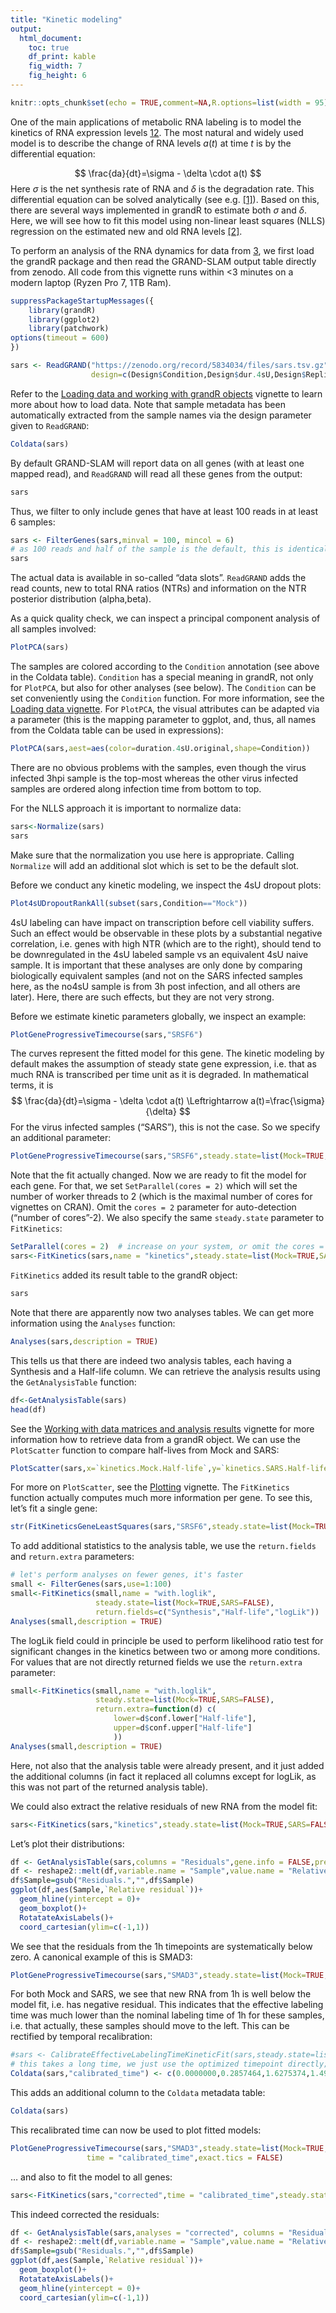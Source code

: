 ```yaml
---
title: "Kinetic modeling"
output: 
  html_document:
    toc: true
    df_print: kable
    fig_width: 7
    fig_height: 6
---
```

```r
knitr::opts_chunk$set(echo = TRUE,comment=NA,R.options=list(width = 95))
```

One of the main applications of metabolic RNA labeling is to model the kinetics of RNA expression levels [1](https://academic.oup.com/bioinformatics/article/34/13/i218/5045735)[2](https://www.cell.com/molecular-cell/fulltext/S1097-2765(21)00496-2). The most natural and widely used model is to describe the change of RNA levels $a(t)$ at time $t$ is by the differential equation:


$$
\frac{da}{dt}=\sigma - \delta \cdot a(t)
$$
Here $\sigma$ is the net synthesis rate of RNA and $\delta$ is the degradation rate. This differential equation can be solved analytically (see e.g. [[1]](https://academic.oup.com/bioinformatics/article/34/13/i218/5045735)). Based on this, there are several ways implemented in grandR to estimate both $\sigma$ and $\delta$. Here, we will see how to fit this model using non-linear least squares (NLLS) regression on the estimated new and old RNA levels [[2]](https://www.cell.com/molecular-cell/fulltext/S1097-2765(21)00496-2).

To perform an analysis of the RNA dynamics for data from [3](https://www.nature.com/articles/s41586-021-03610-3), we first load the grandR package and then read the GRAND-SLAM output table directly from zenodo. All code from this vignette runs within <3 minutes on a modern laptop (Ryzen Pro 7, 1TB Ram).

```r
suppressPackageStartupMessages({
    library(grandR)
    library(ggplot2)
    library(patchwork)
options(timeout = 600)
})
```
```r
sars <- ReadGRAND("https://zenodo.org/record/5834034/files/sars.tsv.gz",
                  design=c(Design$Condition,Design$dur.4sU,Design$Replicate))
```
Refer to the [Loading data and working with grandR objects](loading-data.html) vignette to learn more about how to load data.
Note that sample metadata has been automatically extracted from the sample names via the design parameter given to `ReadGRAND`:

```r
Coldata(sars)
```

By default GRAND-SLAM will report data on all genes (with at least one mapped read), and `ReadGRAND` will read all these genes from the output:

```r
sars
```

Thus, we filter to only include genes that have at least 100 reads in at least 6 samples:

```r
sars <- FilterGenes(sars,minval = 100, mincol = 6) 
# as 100 reads and half of the sample is the default, this is identical to sars <- FilterGenes(sars)
sars
```
The actual data is available in so-called "data slots". `ReadGRAND` adds the read counts, new to total RNA ratios (NTRs) and information on the NTR posterior distribution (alpha,beta).

As a quick quality check, we can inspect a principal component analysis of all samples involved:
```r
PlotPCA(sars)
```

The samples are colored according to the `Condition` annotation (see above in the Coldata table). `Condition` has a special meaning in grandR, not only for `PlotPCA`, but also for other analyses (see below). The `Condition` can be set conveniently using the `Condition` function. For more information, see the [Loading data vignette](loading-data.html). For `PlotPCA`, the visual attributes can be adapted via a parameter (this is the mapping parameter to ggplot, and, thus, all names from the Coldata table can be used in expressions):
```r
PlotPCA(sars,aest=aes(color=duration.4sU.original,shape=Condition))
```
There are no obvious problems with the samples, even though the virus infected 3hpi sample is the top-most whereas the other virus infected samples are ordered along infection time from bottom to top.

For the NLLS approach it is important to normalize data:
```r
sars<-Normalize(sars)
sars
```
Make sure that the normalization you use here is appropriate. Calling `Normalize` will add an additional slot which is set to be the default slot.

Before we conduct any kinetic modeling, we inspect the 4sU dropout plots:
```r
Plot4sUDropoutRankAll(subset(sars,Condition=="Mock"))
```
4sU labeling can have impact on transcription before cell viability suffers. Such an effect would be observable in these plots by a substantial negative correlation, i.e. genes with high NTR (which are to the right), should tend to be downregulated in the 4sU labeled sample vs an equivalent 4sU naive sample. It is important that these analyses are only done by comparing biologically equivalent samples (and not on the SARS infected samples here, as the no4sU sample is from 3h post infection, and all others are later). Here, there are such effects, but they are not very strong.

Before we estimate kinetic parameters globally, we inspect an example:
```r
PlotGeneProgressiveTimecourse(sars,"SRSF6")
```

The curves represent the fitted model for this gene. The kinetic modeling by default makes the assumption of steady state gene expression, i.e. that as much RNA is transcribed per time unit as it is degraded. In mathematical terms, it is 
$$
 \frac{da}{dt}=\sigma - \delta \cdot a(t) \Leftrightarrow a(t)=\frac{\sigma}{\delta}
$$
For the virus infected samples ("SARS"), this is not the case. So we specify an additional parameter:
```r
PlotGeneProgressiveTimecourse(sars,"SRSF6",steady.state=list(Mock=TRUE,SARS=FALSE))
```

Note that the fit actually changed. Now we are ready to fit the model for each gene. For that, we set `SetParallel(cores = 2)` which will set the number of worker threads to 2 (which is the maximal number of cores for vignettes on CRAN). Omit the `cores = 2` parameter for auto-detection ("number of cores"-2). We also specify the same `steady.state` parameter to `FitKinetics`:

```r
SetParallel(cores = 2)  # increase on your system, or omit the cores = 2 for automatic detection
sars<-FitKinetics(sars,name = "kinetics",steady.state=list(Mock=TRUE,SARS=FALSE))
```

`FitKinetics` added its result table to the grandR object:
```r
sars
```

Note that there are apparently now two analyses tables. We can get more information using the `Analyses` function:

```r
Analyses(sars,description = TRUE)
```
This tells us that there are indeed two analysis tables, each having a Synthesis and a Half-life column. We can retrieve the analysis results using the `GetAnalysisTable` function:
```r
df<-GetAnalysisTable(sars)
head(df)
```
See the [Working with data matrices and analysis results](data-matrices-and-analysis-results.html) vignette for more information how to retrieve data from a grandR object. We can use the `PlotScatter` function to compare half-lives from Mock and SARS:

```r
PlotScatter(sars,x=`kinetics.Mock.Half-life`,y=`kinetics.SARS.Half-life`,log=TRUE)+geom_abline()
```

For more on `PlotScatter`, see the [Plotting](plotting.html) vignette. The `FitKinetics` function actually computes much more information per gene. To see this, let's fit a single gene:
```r
str(FitKineticsGeneLeastSquares(sars,"SRSF6",steady.state=list(Mock=TRUE,SARS=FALSE)))
```

To add additional statistics to the analysis table, we use the `return.fields` and `return.extra` parameters:
```r
# let's perform analyses on fewer genes, it's faster
small <- FilterGenes(sars,use=1:100)             
small<-FitKinetics(small,name = "with.loglik",
                   steady.state=list(Mock=TRUE,SARS=FALSE),
                   return.fields=c("Synthesis","Half-life","logLik"))
Analyses(small,description = TRUE)
```

The logLik field could in principle be used to perform likelihood ratio test for significant changes in the kinetics between two or among more conditions. For values that are not 
directly returned fields we use the `return.extra` parameter:

```r
small<-FitKinetics(small,name = "with.loglik",
                   steady.state=list(Mock=TRUE,SARS=FALSE),
                   return.extra=function(d) c(
                       lower=d$conf.lower["Half-life"],
                       upper=d$conf.upper["Half-life"]
                       ))
Analyses(small,description = TRUE)
```
Here, not also that the analysis table were already present, and it just added the additional columns (in fact it replaced all columns except for logLik, as this was not part of the returned analysis table).

We could also extract the relative residuals of new RNA from the model fit:
```r
sars<-FitKinetics(sars,"kinetics",steady.state=list(Mock=TRUE,SARS=FALSE),return.extra = function(s) setNames(s$residuals$Relative,paste0("Residuals.",s$residuals$Name))[s$residuals$Type=="new"])
```
Let's plot their distributions:
```r
df <- GetAnalysisTable(sars,columns = "Residuals",gene.info = FALSE,prefix.by.analysis = FALSE)
df <- reshape2::melt(df,variable.name = "Sample",value.name = "Relative residual",id.vars = c())
df$Sample=gsub("Residuals.","",df$Sample)
ggplot(df,aes(Sample,`Relative residual`))+
  geom_hline(yintercept = 0)+
  geom_boxplot()+
  RotatateAxisLabels()+
  coord_cartesian(ylim=c(-1,1))
```

We see that the residuals from the 1h timepoints are systematically below zero. A canonical example of this is SMAD3:
```r
PlotGeneProgressiveTimecourse(sars,"SMAD3",steady.state=list(Mock=TRUE,SARS=FALSE))
```
For both Mock and SARS, we see that new RNA from 1h is well below the model fit, i.e. has negative residual. This indicates that the effective labeling time was much lower than the nominal labeling time of 1h for these samples, i.e. that actually, these samples should move to the left. This can be rectified by temporal recalibration:

```r
#sars <- CalibrateEffectiveLabelingTimeKineticFit(sars,steady.state=list(Mock=TRUE,SARS=FALSE))
# this takes a long time, we just use the optimized timepoint directly; feel free to uncomment and compare!
Coldata(sars,"calibrated_time") <- c(0.0000000,0.2857464,1.6275374,1.4987246,2.5506585,4.0000000,0.0000000,0.3842279,2.0826150,1.8797744,2.9423108,4.0000000)
```
This adds an additional column to the `Coldata` metadata table:
```r
Coldata(sars)
```

This recalibrated time can now be used to plot fitted models:
```r
PlotGeneProgressiveTimecourse(sars,"SMAD3",steady.state=list(Mock=TRUE,SARS=FALSE),
                 time = "calibrated_time",exact.tics = FALSE)
```

... and also to fit the model to all genes:
```r
sars<-FitKinetics(sars,"corrected",time = "calibrated_time",steady.state=list(Mock=TRUE,SARS=FALSE),return.extra = function(s) setNames(s$residuals$Relative,paste0("Residuals.",s$residuals$Name))[s$residuals$Type=="new"])
```

This indeed corrected the residuals:
```r
df <- GetAnalysisTable(sars,analyses = "corrected", columns = "Residuals",gene.info = FALSE,prefix.by.analysis = FALSE)
df <- reshape2::melt(df,variable.name = "Sample",value.name = "Relative residual",id.vars = c())
df$Sample=gsub("Residuals.","",df$Sample)
ggplot(df,aes(Sample,`Relative residual`))+
  geom_boxplot()+
  RotatateAxisLabels()+
  geom_hline(yintercept = 0)+
  coord_cartesian(ylim=c(-1,1))
```
